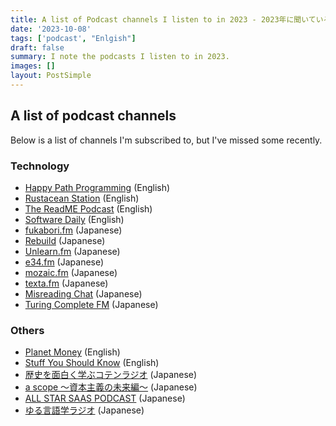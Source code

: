```yaml
---
title: A list of Podcast channels I listen to in 2023 - 2023年に聞いているPodcast番組リスト
date: '2023-10-08'
tags: ['podcast', "Enlgish"]
draft: false
summary: I note the podcasts I listen to in 2023.
images: []
layout: PostSimple
---
```


## A list of podcast channels

Below is a list of channels I'm subscribed to, but I've missed some recently.

### Technology

- [Happy Path Programming](https://open.spotify.com/show/25XAbgCB7VeHgREPSUzBYY) (English)
- [Rustacean Station](https://rustacean-station.org) (English)
- [The ReadME Podcast](https://github.com/readme/podcast) (English)
- [Software Daily](https://softwareengineeringdaily.com/category/all-episodes/exclusive-content/Podcast/) (English)
- [fukabori.fm](https://fukabori.fm) (Japanese)
- [Rebuild](https://rebuild.fm) (Japanese)
- [Unlearn.fm](https://open.spotify.com/show/0hV13QFLuSXOn6Y2c1kGqK) (Japanese)
- [e34.fm](https://e34.fm/) (Japanese)
- [mozaic.fm](https://mozaic.fm/) (Japanese)
- [texta.fm](https://open.spotify.com/show/2BdZHve9cIU6c8OFyz7LeB) (Japanese)
- [Misreading Chat](https://misreading.chat/) (Japanese)
- [Turing Complete FM](https://turingcomplete.fm/) (Japanese)

### Others

- [Planet Money](https://www.npr.org/podcasts/510289/planet-money) (English)
- [Stuff You Should Know](https://stuffyoushouldknow.com) (English)
- [歴史を面白く学ぶコテンラジオ](https://coten.co.jp/services/cotenradio/) (Japanese)
- [a scope 〜資本主義の未来編〜](https://open.spotify.com/show/6Wg8C5S0lonShoWReujAip) (Japanese)
- [ALL STAR SAAS PODCAST](https://blog.allstarsaas.com/tags/podcast) (Japanese)
- [ゆる言語学ラジオ](https://yurugengo.com/) (Japanese)
